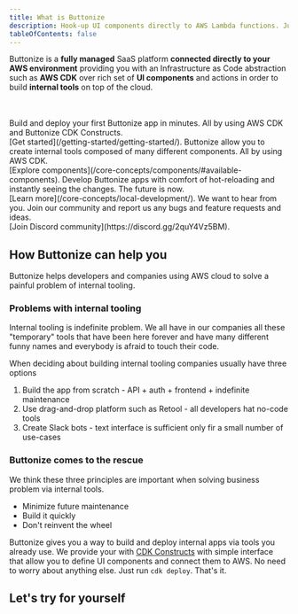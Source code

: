 ```yaml
---
title: What is Buttonize
description: Hook-up UI components directly to AWS Lambda functions. Just install Buttonize and deploy your CDK. That's it.
tableOfContents: false
---
```



Buttonize is a **fully managed** SaaS platform **connected directly to your AWS environment**
providing you with an Infrastructure as Code abstraction such as **AWS CDK** over rich
set of **UI components** and actions in order to build **internal tools** on top of the cloud.

<br />
<br />

<CardGrid>
	<IntroCard title="Getting started" icon="rocket">
		Build and deploy your first Buttonize app in minutes. All by using AWS CDK
		and Buttonize CDK Constructs. <br /> [Get
		started](/getting-started/getting-started/).
	</IntroCard>
	<IntroCard title="Components" icon="open-book">
		Buttonize allow you to create internal tools composed of many different
		components. All by using AWS CDK. <br /> [Explore
		components](/core-concepts/components/#available-components).
	</IntroCard>
	<IntroCard title="Local development" icon="laptop">
      Develop Buttonize apps with comfort of hot-reloading and instantly seeing the changes. The future is now.<br/>
    	[Learn more](/core-concepts/local-development/).
    </IntroCard>
    <IntroCard title="Community" icon="discord">
      We want to hear from you. Join our community and report us any bugs and feature requests and ideas. <br/>
    	[Join Discord community](https://discord.gg/2quY4Vz5BM).
    </IntroCard>

</CardGrid>

<br />

## How Buttonize can help you

Buttonize helps developers and companies using AWS cloud to solve a painful problem of internal tooling.

### Problems with internal tooling

Internal tooling is indefinite problem. We all have in our companies all these "temporary" tools that
have been here forever and have many different funny names and everybody is afraid to touch their code.

When deciding about building internal tooling companies usually have three options

1. Build the app from scratch - API + auth + frontend + indefinite maintenance
2. Use drag-and-drop platform such as Retool - all developers hat no-code tools
3. Create Slack bots - text interface is sufficient only fir a small number of use-cases

### Buttonize comes to the rescue

We think these three principles are important when solving business problem via internal tools.

- Minimize future maintenance
- Build it quickly
- Don't reinvent the wheel

Buttonize gives you a way to build and deploy internal apps via tools you already use. We provide your with
[CDK Constructs](https://github.com/buttonize/buttonize) with simple interface that allow you to define UI components
and connect them to AWS. No need to worry about anything else. Just run `cdk deploy`. That's it.

## Let's try for yourself

<CardGrid>
	<LinkCard
		title="Build your first app"
		description="Let's build and deploy your first Buttonize App in 5 minutes."
		href="/getting-started/getting-started/"
	/>
	<LinkCard
		title="Add Buttonize to existing project"
		description="Do you already have existing CDK project? Buttonize plugs in very easily."
		href="/getting-started/add-buttonize-to-existing-project/"
	/>
</CardGrid>
